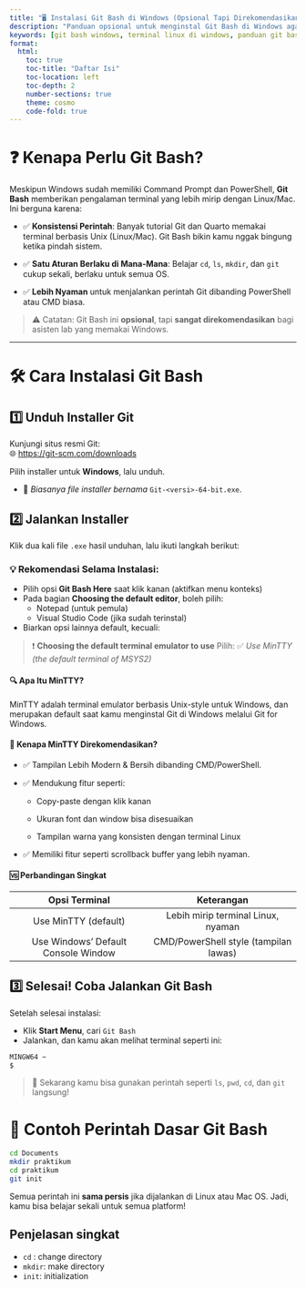 ```yaml
---
title: "🖥️ Instalasi Git Bash di Windows (Opsional Tapi Direkomendasikan)"
description: "Panduan opsional untuk menginstal Git Bash di Windows agar asisten laboratorium terbiasa dengan terminal seperti Linux/Mac. Cocok untuk pengguna Quarto & Git."
keywords: [git bash windows, terminal linux di windows, panduan git bash asisten lab, git terminal untuk pemula, praktikum dengan git bash]
format:
  html:
    toc: true
    toc-title: "Daftar Isi"
    toc-location: left
    toc-depth: 2
    number-sections: true
    theme: cosmo
    code-fold: true
---
```


# ❓ Kenapa Perlu Git Bash?

Meskipun Windows sudah memiliki Command Prompt dan PowerShell, **Git Bash** memberikan pengalaman terminal yang lebih mirip dengan Linux/Mac. Ini berguna karena:

- ✅ **Konsistensi Perintah**: Banyak tutorial Git dan Quarto memakai terminal berbasis Unix (Linux/Mac). Git Bash bikin kamu nggak bingung ketika pindah sistem.

- ✅ **Satu Aturan Berlaku di Mana-Mana**: Belajar `cd`, `ls`, `mkdir`, dan `git` cukup sekali, berlaku untuk semua OS.

- ✅ **Lebih Nyaman** untuk menjalankan perintah Git dibanding PowerShell atau CMD biasa.

> ⚠️ Catatan: Git Bash ini **opsional**, tapi **sangat direkomendasikan** bagi asisten lab yang memakai Windows.

---

# 🛠️ Cara Instalasi Git Bash

## 1️⃣ Unduh Installer Git

Kunjungi situs resmi Git:  
🌐 [https://git-scm.com/downloads](https://git-scm.com/downloads)

Pilih installer untuk **Windows**, lalu unduh.

- 📌 *Biasanya file installer bernama* `Git-<versi>-64-bit.exe`.

## 2️⃣ Jalankan Installer

Klik dua kali file `.exe` hasil unduhan, lalu ikuti langkah berikut:

### 💡 Rekomendasi Selama Instalasi:
- Pilih opsi **Git Bash Here** saat klik kanan (aktifkan menu konteks)
- Pada bagian **Choosing the default editor**, boleh pilih:
  - Notepad (untuk pemula)
  - Visual Studio Code (jika sudah terinstal)
- Biarkan opsi lainnya default, kecuali:

> ❗ **Choosing the default terminal emulator to use**
> Pilih: ✅ *Use MinTTY (the default terminal of MSYS2)*

::: {.callout-tip title="Detail lebih lanjut" collapse="true"}
#### 🔍 Apa Itu MinTTY?
MinTTY adalah terminal emulator berbasis Unix-style untuk Windows, dan merupakan default saat kamu menginstal Git di Windows melalui Git for Windows.

#### 📌 Kenapa MinTTY Direkomendasikan?
- ✅ Tampilan Lebih Modern & Bersih dibanding CMD/PowerShell.

- ✅ Mendukung fitur seperti:

  - Copy-paste dengan klik kanan

  - Ukuran font dan window bisa disesuaikan

  - Tampilan warna yang konsisten dengan terminal Linux

- ✅ Memiliki fitur seperti scrollback buffer yang lebih nyaman.

#### 🆚 Perbandingan Singkat
|            Opsi Terminal            |               Keterangan              |
|:-----------------------------------:|:-------------------------------------:|
| Use MinTTY (default)                | Lebih mirip terminal Linux, nyaman    |
| Use Windows' Default Console Window | CMD/PowerShell style (tampilan lawas) |
:::

## 3️⃣ Selesai! Coba Jalankan Git Bash

Setelah selesai instalasi:

- Klik **Start Menu**, cari `Git Bash`
- Jalankan, dan kamu akan melihat terminal seperti ini:

```bash
MINGW64 ~
$
```

> 🚀 Sekarang kamu bisa gunakan perintah seperti `ls`, `pwd`, `cd`, dan `git` langsung!

# 🧠 Contoh Perintah Dasar Git Bash

```bash
cd Documents
mkdir praktikum
cd praktikum
git init
```

Semua perintah ini **sama persis** jika dijalankan di Linux atau Mac OS. Jadi, kamu bisa belajar sekali untuk semua platform!

## Penjelasan singkat
- `cd` : change directory
- `mkdir`: make directory
- `init`: initialization